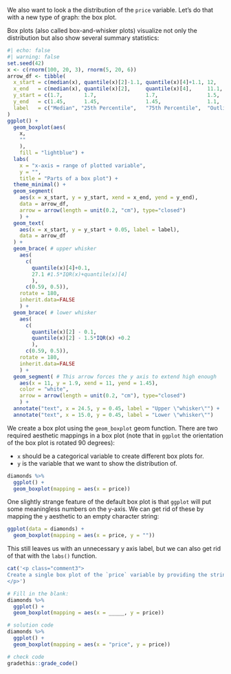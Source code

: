 We also want to look a the distribution of the `price` variable. Let's do that with a new type of graph: the box plot.

Box plots (also called box-and-whisker plots) visualize not only the distribution but also show several summary statistics:

```r
#| echo: false
#| warning: false
set.seed(42)
x <- c(rnorm(100, 20, 3), rnorm(5, 20, 6))
arrow_df <- tibble(
  x_start = c(median(x), quantile(x)[2]-1.1, quantile(x)[4]+1.1, 12,        30),
  x_end   = c(median(x), quantile(x)[2],     quantile(x)[4],     11.1,      30.9),
  y_start = c(1.7,       1.7,                1.7,                1.5,       1.5),
  y_end   = c(1.45,      1.45,               1.45,               1.1,       1.1),
  label   = c("Median", "25th Percentile",   "75th Percentile",  "Outlier", "Outlier")
)
ggplot() +
  geom_boxplot(aes(
    x, 
    ""
    ),
    fill = "lightblue") +
  labs(
    x = "x-axis = range of plotted variable", 
    y = "",
    title = "Parts of a box plot") +
  theme_minimal() +
  geom_segment(
    aes(x = x_start, y = y_start, xend = x_end, yend = y_end),
    data = arrow_df, 
    arrow = arrow(length = unit(0.2, "cm"), type="closed")
    ) +
  geom_text(
    aes(x = x_start, y = y_start + 0.05, label = label),
    data = arrow_df
  ) +
  geom_brace( # upper whisker
    aes(
      c(
        quantile(x)[4]+0.1,
        27.1 #1.5*IQR(x)+quantile(x)[4]
        ), 
      c(0.59, 0.5)), 
    rotate = 180,
    inherit.data=FALSE
    ) +
  geom_brace( # lower whisker
    aes(
      c(
        quantile(x)[2] - 0.1,
        quantile(x)[2] - 1.5*IQR(x) +0.2
        ), 
      c(0.59, 0.5)), 
    rotate = 180,
    inherit.data=FALSE
    ) +
  geom_segment( # This arrow forces the y axis to extend high enough
    aes(x = 11, y = 1.9, xend = 11, yend = 1.45), 
    color = "white",
    arrow = arrow(length = unit(0.2, "cm"), type="closed")
    ) +
  annotate("text", x = 24.5, y = 0.45, label = "Upper \"whisker\"") +
  annotate("text", x = 15.0, y = 0.45, label = "Lower \"whisker\"")
```

We create a box plot using the `geom_boxplot` geom function. There are two required aesthetic mappings in a box plot (note that in `ggplot` the orientation of the box plot is rotated 90 degrees): 

* `x` should be a categorical variable to create different box plots for.
* `y` is the variable that we want to show the distribution of.

```r
diamonds %>%
  ggplot() +
  geom_boxplot(mapping = aes(x = price))
```

One slightly strange feature of the default box plot is that `ggplot` will put some meaningless numbers on the y-axis. We can get rid of these by mapping the `y` aesthetic to an empty character string:

```r
ggplot(data = diamonds) +
  geom_boxplot(mapping = aes(x = price, y = ""))
```

This still leaves us with an unnecessary y axis label, but we can also get rid of that with the `labs()` function.

<!-- Book version -->

<!-- TODO: 
book exercises on ggplot box plot
-->

<!-- End book -->

<!-- Tutorial version -->

```r
cat('<p class="comment3">
Create a single box plot of the `price` variable by providing the string `"price"` as the argument to the `x` parameter.
</p>')
```

```r
# Fill in the blank:
diamonds %>%
  ggplot() +
  geom_boxplot(mapping = aes(x = _____, y = price))
```

```r
# solution code
diamonds %>%
  ggplot() +
  geom_boxplot(mapping = aes(x = "price", y = price))
```

```r
# check code
gradethis::grade_code()
```

<!-- End tutorial -->
